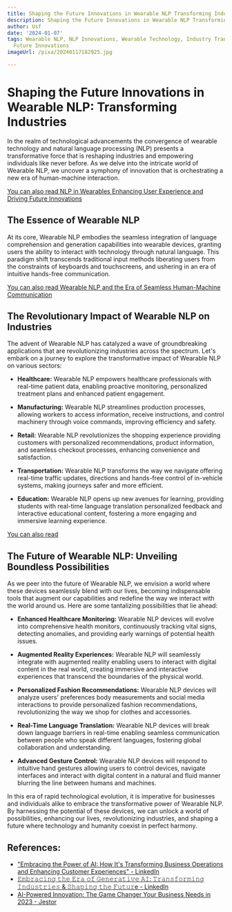 ```yaml
---
title: Shaping the Future Innovations in Wearable NLP Transforming Industries
description: Shaping the Future Innovations in Wearable NLP Transforming Industries
author: Usf
date: '2024-01-07'
tags: Wearable NLP, NLP Innovations, Wearable Technology, Industry Transformation,
  Future Innovations
imageUrl: /pixa/20240117182925.jpg

---
```

# Shaping the Future Innovations in Wearable  NLP: Transforming Industries

In  the realm  of technological advancements  the convergence of wearable technology  and natural language processing (NLP) presents a transformative force  that is reshaping  industries  and empowering individuals like never before.  As we delve into the intricate world of Wearable NLP,  we uncover a symphony of innovation that  is orchestrating a new era of human-machine interaction.

[You can also read NLP in Wearables Enhancing User Experience and Driving Future Innovations](NLP%20in%20Wearables%20Enhancing%20User%20Experience%20and%20Driving%20Future%20Innovations)


## The Essence of Wearable NLP

At  its core, Wearable NLP embodies the seamless integration of  language comprehension and generation capabilities into wearable devices, granting users the  ability to interact  with technology through natural  language. This paradigm shift transcends traditional input methods liberating users from the constraints of keyboards and touchscreens, and ushering in an era of intuitive hands-free communication.

[You can also read Wearable NLP and the Era of Seamless Human-Machine Communication](Wearable%20NLP%20and%20the%20Era%20of%20Seamless%20Human-Machine%20Communication)


## The Revolutionary Impact of Wearable NLP on Industries

The advent of Wearable NLP has catalyzed a wave  of groundbreaking applications that are revolutionizing industries across the spectrum. Let's embark on a journey to  explore the transformative impact of Wearable NLP on various sectors:

*  **Healthcare:** Wearable NLP empowers healthcare professionals with real-time patient data, enabling proactive  monitoring, personalized treatment plans and enhanced patient engagement.

*  **Manufacturing:** Wearable NLP streamlines production processes, allowing  workers to access information, receive instructions, and control machinery through voice commands,  improving efficiency and safety.

* **Retail:** Wearable NLP revolutionizes the shopping experience providing customers with personalized recommendations, product information, and seamless checkout processes, enhancing convenience and satisfaction.

* **Transportation:** Wearable NLP transforms the way we navigate  offering  real-time traffic updates, directions  and hands-free control of in-vehicle  systems, making journeys safer and more efficient.

* **Education:** Wearable NLP opens up new avenues for learning, providing students with real-time language translation personalized feedback and interactive educational content, fostering a more engaging and immersive learning experience.

[You can also read ]()


## The  Future of Wearable NLP: Unveiling Boundless  Possibilities

As we peer into  the future of Wearable  NLP, we envision  a world where these devices seamlessly blend with our lives, becoming indispensable  tools that augment our capabilities and redefine the way we interact with the world around us. Here are some tantalizing possibilities that  lie ahead:

* **Enhanced Healthcare Monitoring:**  Wearable NLP devices will evolve into comprehensive health  monitors, continuously tracking vital  signs, detecting anomalies, and providing early warnings of potential health issues.

* **Augmented Reality Experiences:** Wearable NLP will seamlessly integrate with augmented reality enabling users to interact with digital content in  the real world,  creating immersive and interactive experiences that  transcend the boundaries of the  physical world.

* **Personalized Fashion  Recommendations:**  Wearable NLP devices will analyze users' preferences  body measurements and  social  media interactions to provide personalized  fashion recommendations, revolutionizing the way  we shop for clothes and accessories.

* **Real-Time Language Translation:** Wearable NLP devices will break down language barriers in real-time enabling seamless communication between people  who speak different languages, fostering global collaboration and understanding.

*  **Advanced Gesture Control:** Wearable NLP devices will respond to intuitive hand gestures allowing users to control devices, navigate interfaces and interact  with digital  content  in  a natural and fluid manner blurring the line between humans and machines.

In this era of rapid technological evolution, it is imperative for businesses and individuals alike to embrace the transformative power of Wearable NLP. By harnessing the  potential of these devices, we can  unlock a world of possibilities, enhancing our lives, revolutionizing industries, and shaping a future where technology and humanity coexist  in perfect harmony.

## References:
- ["Embracing the Power of AI: How It's Transforming Business Operations and Enhancing Customer Experiences" - LinkedIn](https://www.linkedin.com/pulse/embracing-power-ai-how-its-transforming-business-operations-harshal-k)
- [𝙴𝚖𝚋𝚛𝚊𝚌𝚒𝚗𝚐 𝚝𝚑𝚎 𝙴𝚛𝚊 𝚘𝚏 𝙶𝚎𝚗𝚎𝚛𝚊𝚝𝚒𝚟𝚎 𝙰𝙸: 𝚃𝚛𝚊𝚗𝚜𝚏𝚘𝚛𝚖𝚒𝚗𝚐 𝙸𝚗𝚍𝚞𝚜𝚝𝚛𝚒𝚎𝚜 & 𝚂𝚑𝚊𝚙𝚒𝚗𝚐 𝚝𝚑𝚎 𝙵𝚞𝚝𝚞𝚛e - LinkedIn](https://www.linkedin.com/pulse/ghassan-nour-salhab-uy0ne?trk=public_post_main-feed-card_feed-article-content)
- [AI-Powered Innovation: The Game Changer Your Business Needs in 2023 - Jestor](https://jestor.com/blog/a-i/ai-powered-innovation-the-game-changer-your-business-needs-in-2023/)
